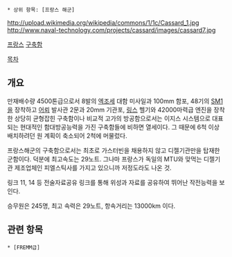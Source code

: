  * 상위 항목: [프랑스 해군]

http://upload.wikimedia.org/wikipedia/commons/1/1c/Cassard_1.jpg
http://www.naval-technology.com/projects/cassard/images/cassard7.jpg

[[프랑스]] [[구축함]]

[[목차]]
== 개요 ==
만재배수량 4500톤급으로서 8발의 [[엑조세]] 대함 미사일과 100mm 함포, 48기의 [[SM1]]을 장착하고 [[어뢰]] 발사관 2문과 20mm 기관포, [[링스]] 헬기와 42000마력급 엔진을 장착한 상당히 균형잡힌 구축함이나 비교적 고가의 방공함으로서는 이지스 시스템으로 대표되는 현대적인 함대방공능력을 가진 구축함들에 비하면 열세이다. 그 때문에 6척 이상 배치하려던 원 계획이 축소되어 2척에 머물렀다.

프랑스해군의 구축함으로서는 최초로 가스터빈을 채용하지 않고 디젤기관만을 탑재한 군함이다. 덕분에 최고속도는 29노트. 그나마 프랑스가 독일의 MTU와 맞먹는 디젤기관 제조업체인 피엘스틱사를 가지고 있으니까 저정도라도 나온 것.

링크 11, 14 등 전술자료공유 링크를 통해 위성과 자료를 공유하여 뛰어난 작전능력을 보인다.

승무원은 245명, 최고 속력은 29노트, 항속거리는 13000km 이다.

== 관련 항목 ==
 * [FREMM급]
